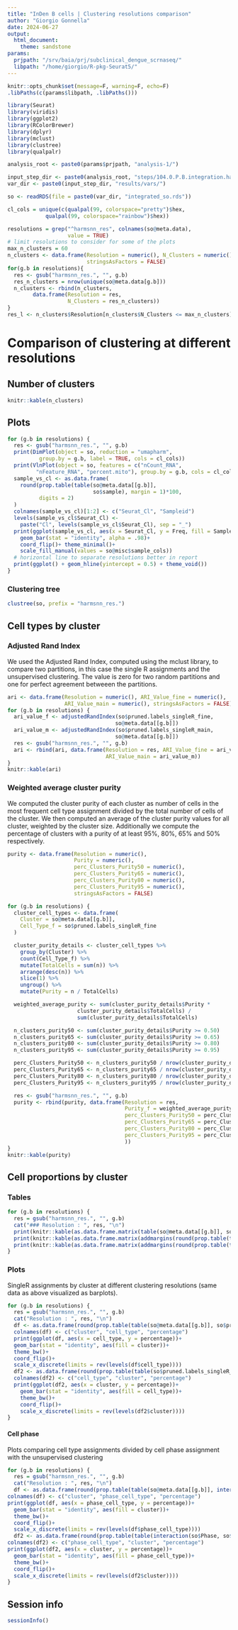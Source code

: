```yaml
---
title: "InDen B cells | Clustering resolutions comparison"
author: "Giorgio Gonnella"
date: 2024-06-27
output:
  html_document:
    theme: sandstone
params:
  prjpath: "/srv/baia/prj/subclinical_dengue_scrnaseq/"
  libpath: "/home/giorgio/R-pkg-Seurat5/"
---
```


```r
knitr::opts_chunk$set(message=F, warning=F, echo=F)
.libPaths(c(params$libpath, .libPaths()))

library(Seurat)
library(viridis)
library(ggplot2)
library(RColorBrewer)
library(dplyr)
library(mclust)
library(clustree)
library(qualpalr)

analysis_root <- paste0(params$prjpath, "analysis-1/")

input_step_dir <- paste0(analysis_root, "steps/104.0.P.B.integration.harmony/")
var_dir <- paste0(input_step_dir, "results/vars/")
```

```r
so <- readRDS(file = paste0(var_dir, "integrated_so.rds"))
```

```r
cl_cols = unique(c(qualpal(99, colorspace="pretty")$hex,
            qualpal(99, colorspace="rainbow")$hex))
```

```r
resolutions = grep("^harmsnn_res", colnames(so@meta.data),
                   value = TRUE)
# limit resolutions to consider for some of the plots
max_n_clusters = 60
n_clusters <- data.frame(Resolution = numeric(), N_Clusters = numeric(),
                         stringsAsFactors = FALSE)
for(g.b in resolutions){
  res <- gsub("harmsnn_res.", "", g.b)
  res_n_clusters = nrow(unique(so@meta.data[g.b]))
  n_clusters <- rbind(n_clusters,
        data.frame(Resolution = res,
                   N_Clusters = res_n_clusters))
}
res_l <- n_clusters$Resolution[n_clusters$N_Clusters <= max_n_clusters]
```

# Comparison of clustering at different resolutions

## Number of clusters

```r
knitr::kable(n_clusters)
```

## Plots

```r
for (g.b in resolutions) {
  res <- gsub("harmsnn_res.", "", g.b)
  print(DimPlot(object = so, reduction = "umapharm",
          group.by = g.b, label = TRUE, cols = cl_cols))
  print(VlnPlot(object = so, features = c("nCount_RNA",
         "nFeature_RNA", "percent.mito"), group.by = g.b, cols = cl_cols))
  sample_vs_cl <- as.data.frame(
    round(prop.table(table(so@meta.data[[g.b]],
                           so$sample), margin = 1)*100,
          digits = 2)
  )
  colnames(sample_vs_cl)[1:2] <- c("Seurat_Cl", "Sampleid")
  levels(sample_vs_cl$Seurat_Cl) <-
    paste("Cl", levels(sample_vs_cl$Seurat_Cl), sep = "_")
  print(ggplot(sample_vs_cl, aes(x = Seurat_Cl, y = Freq, fill = Sampleid))+
    geom_bar(stat = "identity", alpha = .98)+
    coord_flip()+ theme_minimal()+
    scale_fill_manual(values = so@misc$sample_cols))
  # horizontal line to separate resolutions better in report
  print(ggplot() + geom_hline(yintercept = 0.5) + theme_void())
}
```

### Clustering tree

```r
clustree(so, prefix = "harmsnn_res.")
```

## Cell types by cluster

### Adjusted Rand Index

We used the Adjusted Rand Index, computed using the mclust library, to
compare two partitions, in this case the single R assignments and the
unsupervised clustering. The value is zero for two random partitions and
one for perfect agreement betweeen the partitions.

```r
ari <- data.frame(Resolution = numeric(), ARI_Value_fine = numeric(),
                  ARI_Value_main = numeric(), stringsAsFactors = FALSE)
for (g.b in resolutions) {
  ari_value_f <- adjustedRandIndex(so$pruned.labels_singleR_fine,
                                  so@meta.data[[g.b]])
  ari_value_m <- adjustedRandIndex(so$pruned.labels_singleR_main,
                                  so@meta.data[[g.b]])
  res <- gsub("harmsnn_res.", "", g.b)
  ari <- rbind(ari, data.frame(Resolution = res, ARI_Value_fine = ari_value_f,
                               ARI_Value_main = ari_value_m))
}
knitr::kable(ari)
```

### Weighted average cluster purity

We computed the cluster purity of each cluster as number of cells in the
most frequent cell type assignment divided by the total number of cells
of the cluster. We then computed an average of the cluster purity values
for all cluster, weighted by the cluster size. Additionally we compute
the percentage of clusters with a purity of at least 95%, 80%, 65% and
50% respectively.

```r
purity <- data.frame(Resolution = numeric(),
                     Purity = numeric(),
                     perc_Clusters_Purity50 = numeric(),
                     perc_Clusters_Purity65 = numeric(),
                     perc_Clusters_Purity80 = numeric(),
                     perc_Clusters_Purity95 = numeric(),
                     stringsAsFactors = FALSE)

for (g.b in resolutions) {
  cluster_cell_types <- data.frame(
    Cluster = so@meta.data[[g.b]],
    Cell_Type_f = so$pruned.labels_singleR_fine
  )

  cluster_purity_details <- cluster_cell_types %>%
    group_by(Cluster) %>%
    count(Cell_Type_f) %>%
    mutate(TotalCells = sum(n)) %>%
    arrange(desc(n)) %>%
    slice(1) %>%
    ungroup() %>%
    mutate(Purity = n / TotalCells)

  weighted_average_purity <- sum(cluster_purity_details$Purity *
                      cluster_purity_details$TotalCells) /
                      sum(cluster_purity_details$TotalCells)

  n_clusters_purity50 <- sum(cluster_purity_details$Purity >= 0.50)
  n_clusters_purity65 <- sum(cluster_purity_details$Purity >= 0.65)
  n_clusters_purity80 <- sum(cluster_purity_details$Purity >= 0.80)
  n_clusters_purity95 <- sum(cluster_purity_details$Purity >= 0.95)

  perc_Clusters_Purity50 <- n_clusters_purity50 / nrow(cluster_purity_details) * 100
  perc_Clusters_Purity65 <- n_clusters_purity65 / nrow(cluster_purity_details) * 100
  perc_Clusters_Purity80 <- n_clusters_purity80 / nrow(cluster_purity_details) * 100
  perc_Clusters_Purity95 <- n_clusters_purity95 / nrow(cluster_purity_details) * 100

  res <- gsub("harmsnn_res.", "", g.b)
  purity <- rbind(purity, data.frame(Resolution = res,
                                     Purity_f = weighted_average_purity,
                                     perc_Clusters_Purity50 = perc_Clusters_Purity50,
                                     perc_Clusters_Purity65 = perc_Clusters_Purity65,
                                     perc_Clusters_Purity80 = perc_Clusters_Purity80,
                                     perc_Clusters_Purity95 = perc_Clusters_Purity95
                                     ))
}
knitr::kable(purity)
```

## Cell proportions by cluster

### Tables

```r
for (g.b in resolutions) {
  res = gsub("harmsnn_res.", "", g.b)
  cat("### Resolution : ", res, "\n")
  print(knitr::kable(as.data.frame.matrix(table(so@meta.data[[g.b]], so$pruned.labels_singleR_fine))))
  print(knitr::kable(as.data.frame.matrix(addmargins(round(prop.table(table(so@meta.data[[g.b]], so$pruned.labels_singleR_fine), margin = 1)*100, digits = 2), margin = 2))))
  print(knitr::kable(as.data.frame.matrix(addmargins(round(prop.table(table(so$pruned.labels_singleR_fine, so@meta.data[[g.b]]), margin = 1)*100, digits = 2), margin = 2))))
}
```

### Plots

SingleR assignments by cluster at different clustering resolutions (same data as above visualized as barplots).

```r
for (g.b in resolutions) {
  res = gsub("harmsnn_res.", "", g.b)
  cat("Resolution : ", res, "\n")
  df <- as.data.frame(round(prop.table(table(so@meta.data[[g.b]], so$pruned.labels_singleR_fine), margin = 2)*100, digits = 2))
  colnames(df) <- c("cluster", "cell_type", "percentage")
  print(ggplot(df, aes(x = cell_type, y = percentage))+
  geom_bar(stat = "identity", aes(fill = cluster))+
  theme_bw()+
  coord_flip()+
  scale_x_discrete(limits = rev(levels(df$cell_type))))
  df2 <- as.data.frame(round(prop.table(table(so$pruned.labels_singleR_fine, so@meta.data[[g.b]]), margin = 2)*100, digits = 2))
  colnames(df2) <- c("cell_type", "cluster", "percentage")
  print(ggplot(df2, aes(x = cluster, y = percentage))+
    geom_bar(stat = "identity", aes(fill = cell_type))+
    theme_bw()+
    coord_flip()+
    scale_x_discrete(limits = rev(levels(df2$cluster))))
}
```

#### Cell phase

Plots comparing cell type assignments divided by cell phase assignment with the unsupervised clustering

```r
for (g.b in resolutions) {
  res = gsub("harmsnn_res.", "", g.b)
  cat("Resolution : ", res, "\n")
  df <- as.data.frame(round(prop.table(table(so@meta.data[[g.b]], interaction(so$Phase, so$pruned.labels_singleR_fine)), margin = 2)*100, digits = 2))
colnames(df) <- c("cluster", "phase_cell_type", "percentage")
print(ggplot(df, aes(x = phase_cell_type, y = percentage))+
  geom_bar(stat = "identity", aes(fill = cluster))+
  theme_bw()+
  coord_flip()+
  scale_x_discrete(limits = rev(levels(df$phase_cell_type))))
  df2 <- as.data.frame(round(prop.table(table(interaction(so$Phase, so$pruned.labels_singleR_fine), so@meta.data[[g.b]]), margin = 2)*100, digits = 2))
colnames(df2) <- c("phase_cell_type", "cluster", "percentage")
print(ggplot(df2, aes(x = cluster, y = percentage))+
  geom_bar(stat = "identity", aes(fill = phase_cell_type))+
  theme_bw()+
  coord_flip()+
  scale_x_discrete(limits = rev(levels(df2$cluster))))
}
```

## Session info

```r
sessionInfo()
```
